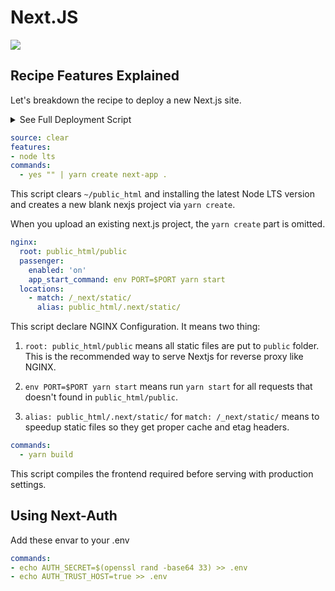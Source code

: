 ---
---

# Next.JS

[![](/assets/deploy.svg)](https://my.domcloud.co/start?from=https://raw.githubusercontent.com/domcloud/dom-templates/master/boot/nextjs.yml)

## Recipe Features Explained

Let's breakdown the recipe to deploy a new Next.js site.

<details>
<summary> See Full Deployment Script </summary>

```yaml
source: clear
features:
- node lts
nginx:
  root: public_html/public
  passenger:
    enabled: 'on'
    app_start_command: env PORT=$PORT yarn start
  locations:
    - match: /_next/static/
      alias: public_html/.next/static/
commands:
  - yes "" | yarn create next-app .
  - yarn build
```

</details>


```yaml
source: clear
features:
- node lts
commands:
  - yes "" | yarn create next-app .
```

This script clears `~/public_html` and installing the latest Node LTS version and creates a new blank nexjs project via `yarn create`.

When you upload an existing next.js project, the `yarn create` part is omitted.


```yaml
nginx:
  root: public_html/public
  passenger:
    enabled: 'on'
    app_start_command: env PORT=$PORT yarn start
  locations:
    - match: /_next/static/
      alias: public_html/.next/static/
```

This script declare NGINX Configuration. It means two thing:

1. `root: public_html/public` means all static files are put to `public` folder. This is the recommended way to serve Nextjs for reverse proxy like NGINX.

1. `env PORT=$PORT yarn start` means run `yarn start` for all requests that doesn't found in `public_html/public`.

3. `alias: public_html/.next/static/` for `match: /_next/static/` means to speedup static files so they get proper cache and etag headers.

```yaml
commands:
  - yarn build
```

This script compiles the frontend required before serving with production settings.

## Using Next-Auth

Add these envar to your .env

```yaml
commands:
- echo AUTH_SECRET=$(openssl rand -base64 33) >> .env
- echo AUTH_TRUST_HOST=true >> .env
```
